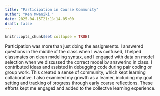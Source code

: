 ```yaml
---
title: "Participation in Course Community"
author: "Ken Mwaniki "
date: 2025-04-15T21:13:14-05:00
draft: false
---
```


```r
knitr::opts_chunk$set(collapse = TRUE)
```



Participation was more than just doing the assignments. I answered questions in the middle of the class when I was confused, I helped classmates on clean modeling syntax, 
and I engaged with data on model selection when we discussed the correct model by answering in class. I contributed ideas and assisted in debugging code during pair coding 
or group work. This created a sense of community, which kept learning collaborative. I also examined my growth as a learner, including my goal setting and tracking of 
progress through early course reflections. These efforts kept me engaged and added to the collective learning experience.